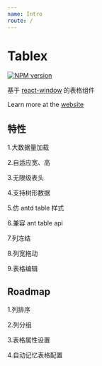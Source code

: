 ```yaml
---
name: Intro
route: /
---
```


# Tablex

[![NPM version](https://img.shields.io/npm/v/tablex.svg?style=flat)](https://npmjs.org/package/tablex)  

基于 [react-window](https://github.com/bvaughn/react-window) 的表格组件

Learn more at the [website](https://nexxluo.github.io/tablex)

## 特性

1.大数据量加载

2.自适应宽、高

3.无限级表头

4.支持树形数据

5.仿 antd table 样式

6.兼容 ant table api

7.列冻结

8.列宽拖动

9.表格编辑



## Roadmap
 
1.列排序

2.列分组 

3.表格属性设置

4.自动记忆表格配置
 
